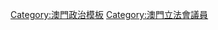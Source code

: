 {{Navbox
| name = 澳門立法會議員
| title='''[[澳門立法會]]議員（澳門特區時期）'''
| titlestyle = background:#8BC2B5
| belowstyle = background:#8BC2B5
| bodyclass  = hlist
| image  = 
| state  = uncollapsed
| style  = 
| navbar = 
| list1  = 
* [[Template:澳門特別行政區第一屆立法會議員|第一届]]
* [[Template:澳門特別行政區第二屆立法會議員|第二届]]
* [[Template:澳門特別行政區第三屆立法會議員|第三届]]
* [[Template:澳門特別行政區第四屆立法會議員|第四届]]
* [[Template:澳門特別行政區第五屆立法會議員|第五届]]
* [[Template:澳門特別行政區第六屆立法會議員|第六届]]
}}<noinclude>[[Category:澳門政治模板]]</noinclude>
[[Category:澳門立法會議員]]